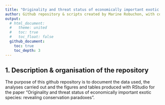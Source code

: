 ```yaml
---
title: "Originality and threat status of economically important exotic species: revealing conservation paradoxes"
author: Github repository & scripts created by Marine Robuchon, with contributions of Céline Bellard and XXX
output: 
  # html_document: 
  #   theme: united
  #   toc: true
  #   toc_float: false
  github_document:
    toc: true
    toc_depth: 3
---
```


## 1. Description & organisation of the repository
The purpose of this github repository is to document the data used, the analyses carried out and the figures and tables produced with RStudio for the paper "Originality and threat status of economically important exotic species: revealing conservation paradoxes". 